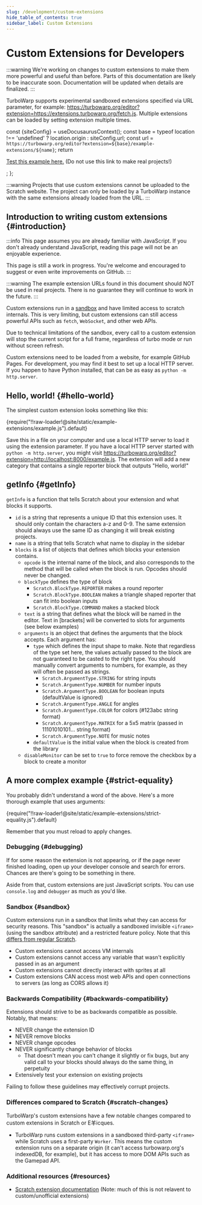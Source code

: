 ```yaml
---
slug: /development/custom-extensions
hide_table_of_contents: true
sidebar_label: Custom Extensions
---
```


# Custom Extensions for Developers

:::warning
We're working on changes to custom extensions to make them more powerful and useful than before. Parts of this documentation are likely to be inaccurate soon. Documentation will be updated when details are finalized.
:::

TurboWarp supports experimental sandboxed extensions specified via URL parameter, for example: https://turbowarp.org/editor?extension=https://extensions.turbowarp.org/fetch.js. Multiple extensions can be loaded by setting extension multiple times.


  const {siteConfig} = useDocusaurusContext();
  const base = typeof location !== 'undefined' ? location.origin : siteConfig.url;
  const url = `https://turbowarp.org/editor?extension=${base}/example-extensions/${name}`;
  return <p>
    <a href={url}>Test this example here.</a> (Do not use this link to make real projects!)
  </p>;
};

:::warning
Projects that use custom extensions cannot be uploaded to the Scratch website. The project can only be loaded by a TurboWarp instance with the same extensions already loaded from the URL.
:::

## Introduction to writing custom extensions {#introduction}

:::info
This page assumes you are already familiar with JavaScript. If you don't already understand JavaScript, reading this page will not be an enjoyable experience.

This page is still a work in progress. You're welcome and encouraged to suggest or even write improvements on GitHub.
:::

:::warning
The example extension URLs found in this document should NOT be used in real projects. There is no guarantee they will continue to work in the future.
:::

Custom extensions run in a [sandbox](#sandbox) and have limited access to scratch internals. This is very limiting, but custom extensions can still access powerful APIs such as `fetch`, `WebSocket`, and other web APIs.

Due to technical limitations of the sandbox, every call to a custom extension will stop the current script for a full frame, regardless of turbo mode or run without screen refresh.

Custom extensions need to be loaded from a website, for example GitHub Pages. For development, you may find it best to set up a local HTTP server. If you happen to have Python installed, that can be as easy as `python -m http.server`.

## Hello, world! {#hello-world}

The simplest custom extension looks something like this:

<CodeBlock className="language-js" title="example.js">
  {require("!!raw-loader!@site/static/example-extensions/example.js").default}
</CodeBlock>
<ExampleExtensionLink name="example.js" />

Save this in a file on your computer and use a local HTTP server to load it using the extension parameter. If you have a local HTTP server started with `python -m http.server`, you might visit https://turbowarp.org/editor?extension=http://localhost:8000/example.js. The extension will add a new category that contains a single reporter block that outputs "Hello, world!"

## getInfo {#getInfo}

`getInfo` is a function that tells Scratch about your extension and what blocks it supports.

 - `id` is a string that represents a unique ID that this extension uses. It should only contain the characters a-z and 0-9. The same extension should always use the same ID as changing it will break existing projects.
 - `name` is a string that tells Scratch what name to display in the sidebar
 - `blocks` is a list of objects that defines which blocks your extension contains.
   - `opcode` is the internal name of the block, and also corresponds to the method that will be called when the block is run. Opcodes should never be changed.
   - `blockType` defines the type of block
     - `Scratch.BlockType.REPORTER` makes a round reporter
     - `Scratch.BlockType.BOOLEAN` makes a triangle shaped reporter that can fit into boolean inputs
     - `Scratch.BlockType.COMMAND` makes a stacked block
   - `text` is a string that defines what the block will be named in the editor. Text in \[brackets\] will be converted to slots for arguments (see below examples)
   - `arguments` is an object that defines the arguments that the block accepts. Each argument has:
     - `type` which defines the input shape to make. Note that regardless of the type set here, the values actually passed to the block are not guaranteed to be casted to the right type. You should manually convert arguments to numbers, for example, as they will often be passed as strings.
       - `Scratch.ArgumentType.STRING` for string inputs
       - `Scratch.ArgumentType.NUMBER` for number inputs
       - `Scratch.ArgumentType.BOOLEAN` for boolean inputs (defaultValue is ignored)
       - `Scratch.ArgumentType.ANGLE` for angles
       - `Scratch.ArgumentType.COLOR` for colors (#123abc string format)
       - `Scratch.ArgumentType.MATRIX` for a 5x5 matrix (passed in 11101010101... string format)
       - `Scratch.ArgumentType.NOTE` for music notes
     - `defaultValue` is the initial value when the block is created from the library
   - `disableMonitor` can be set to `true` to force remove the checkbox by a block to create a monitor

## A more complex example {#strict-equality}

You probably didn't understand a word of the above. Here's a more thorough example that uses arguments:

<CodeBlock className="language-js" title="strict-equality.js">
  {require("!!raw-loader!@site/static/example-extensions/strict-equality.js").default}
</CodeBlock>
<ExampleExtensionLink name="strict-equality.js" />

Remember that you must reload to apply changes.

### Debugging {#debugging}

If for some reason the extension is not appearing, or if the page never finished loading, open up your developer console and search for errors. Chances are there's going to be something in there.

Aside from that, custom extensions are just JavaScript scripts. You can use `console.log` and `debugger` as much as you'd like.

### Sandbox {#sandbox}

Custom extensions run in a sandbox that limits what they can access for security reasons. This "sandbox" is actually a sandboxed invisible `<iframe>` (using the sandbox attribute) and a restricted feature policy. Note that this [differs from regular Scratch](#scratch-changes).

 - Custom extensions cannot access VM internals
 - Custom extensions cannot access any variable that wasn't explicitly passed in as an argument
 - Custom extensions cannot directly interact with sprites at all
 - Custom extensions CAN access most web APIs and open connections to servers (as long as CORS allows it)

### Backwards Compatibility {#backwards-compatibility}

Extensions should strive to be as backwards compatible as possible. Notably, that means:

 - NEVER change the extension ID
 - NEVER remove blocks
 - NEVER change opcodes
 - NEVER significantly change behavior of blocks
   - That doesn't mean you can't change it slightly or fix bugs, but any valid call to your blocks should always do the same thing, in perpetuity
 - Extensively test your extension on existing projects

Failing to follow these guidelines may effectively corrupt projects.

### Differences compared to Scratch {#scratch-changes}

TurboWarp's custom extensions have a few notable changes compared to custom extensions in Scratch or E羊icques.

 - TurboWarp runs custom extensions in a sandboxed third-party `<iframe>` while Scratch uses a first-party `Worker`. This means the custom extension runs on a separate origin (it can't access turbowarp.org's indexedDB, for example), but it has access to more DOM APIs such as the Gamepad API.
 <!-- - TurboWarp will convert invalid return values like "undefined", "null", or complex objects to strings before letting scripts interact with the values. This fixes undefined behavior. -->
 <!-- - TurboWarp will convert errors to strings while Scratch will return a literal undefined. This makes it easier to debug errors. -->

### Additional resources {#resources}

 - [Scratch extension documentation](https://github.com/LLK/scratch-vm/blob/develop/docs/extensions.md) (Note: much of this is not relavent to custom/unofficial extensions)
